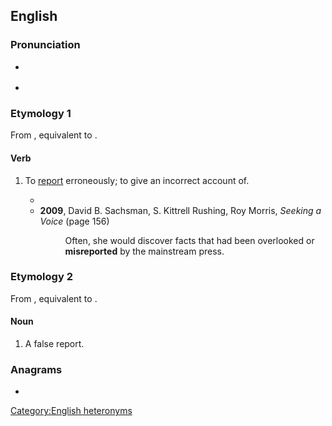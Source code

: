==English==

===Pronunciation===
* {{q|verb}} {{IPA|en|/ˌmɪsɹɪˈpɔː(ɹ)t/}}
* {{q|noun}} {{IPA|en|/ˈmɪsɹɪˌpɔː(ɹ)t/}}
[[Category:English heteronyms]]

===Etymology 1===
From {{inh|en|enm|misreporten}}, equivalent to {{af|en|mis-|report}}.

====Verb====
{{en-verb}}

# {{lb|en|transitive}} To [[report]] erroneously; to give an incorrect account of.
#* {{RQ:Locke HU|passage=The wrong judgment that misleads us , and makes the will often fasten on the worse side , lies in '''misreporting''' upon the various comparisons of thes}}
#* '''2009''', David B. Sachsman, S. Kittrell Rushing, Roy Morris, ''Seeking a Voice'' (page 156)
#*: Often, she would discover facts that had been overlooked or '''misreported''' by the mainstream press.

===Etymology 2===
From {{inh|en|enm|mysreport}}, equivalent to {{af|en|mis-|report}}.

====Noun====
{{en-noun}}

# A false report.

===Anagrams===
* {{anagrams|en|a=eimoprrst|importers|promerits|reimports}}